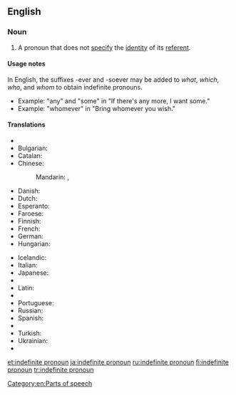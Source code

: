 ==English==

===Noun===
{{wikipedia}}
{{en-noun|head=[[indefinite]] [[pronoun]]}}

# {{grammar|lang=en}} A pronoun that does not [[specify]] the [[identity]] of its [[referent]].

====Usage notes====
In English, the suffixes -ever and -soever may be added to ''what'', ''which'', ''who'', and ''whom'' to obtain indefinite pronouns.
* Example: "any" and "some" in "If there's any more, I want some."
* Example: "whomever" in "Bring whomever you wish."

====Translations====
{{trans-top|Pronoun not specifying the identity of its referent}}
* {{trreq|ar}}
* Bulgarian: {{t-|bg|неопределително местоимение|n|tr=neopredelitelno mestoimenie|sc=Cyrl}}
* Catalan: {{t-|ca|pronom indefinit|m}}
* Chinese:
*: Mandarin: {{t|cmn|不定代名詞|sc=Hani}}, {{t|cmn|不定代名词|tr=bùdìng dàimíngcí|sc=Hani}}
* Danish: {{t-|da|ubestemt stedord|n}}
* Dutch: {{t+|nl|onbepaald voornaamwoord|n}}
* Esperanto: {{t|eo|nedifina pronomo}}
* Faroese: {{t-|fo|óbundið fornavn|n}}
* Finnish: {{t+|fi|indefiniittipronomini}}
* French: {{t+|fr|pronom indéfini|m}}
* German: {{t+|de|Indefinitpronomen|n}}
* Hungarian: {{t-|hu|határozatlan névmás}}
{{trans-mid}}
* Icelandic: {{t+|is|óákveðið fornafn|n}}
* Italian: {{t-|it|pronome indefinito|m}}
* Japanese: {{t-|ja|不定代名詞|tr=ふていだいめいし, futei daimeishi|sc=Jpan}}
* {{trreq|ko}}
* Latin: {{t-|la|pronomen indefinitum|n}}
* {{trreq|fa}}
* Portuguese: {{t+|pt|pronome indefinido|n}}
* Russian: {{t+|ru|неопределённое местоимение|n|tr=neopredeljónnoje mestoiménije}}
* Spanish: {{t-|es|pronombre indeterminado|m}}
* {{trreq|th}}
* Turkish: {{t+|tr|belirsizlik zamiri}}
* Ukrainian: {{t-|uk|неозначений займенник|m|tr=neoznáčenyj zajménnyk|sc=Cyrl}}
* {{trreq|vi}}
{{trans-bottom}}

[[Category:en:Parts of speech]]

[[et:indefinite pronoun]]
[[ja:indefinite pronoun]]
[[ru:indefinite pronoun]]
[[fi:indefinite pronoun]]
[[tr:indefinite pronoun]]